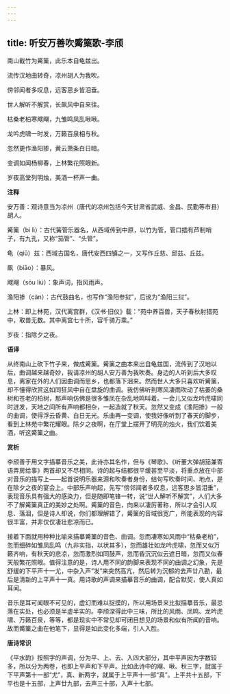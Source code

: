 ```yaml
---
---
---
```

title: 听安万善吹觱篥歌-李颀
---

南山截竹为觱篥，此乐本自龟兹出。

流传汉地曲转奇，凉州胡人为我吹。

傍邻闻者多叹息，远客思乡皆泪垂。

世人解听不解赏，长飙风中自来往。

枯桑老柏寒飕飗，九雏鸣凤乱啾啾。

龙吟虎啸一时发，万籁百泉相与秋。

忽然更作渔阳掺，黄云萧条白日暗。

变调如闻杨柳春，上林繁花照眼新。

岁夜高堂列明烛，美酒一杯声一曲。

**注释**

安万善：观诗意当为凉州（唐代的凉州包括今天甘肃省武威、金昌、民勤等市县）胡人。

觱篥（bì lì）：古代簧管乐器名，从西域传到中原，以竹为管，管口插有芦制哨子，有九孔，又称“笳管”、“头管”。

龟（qiū）兹：西域古国名，唐代安西四镇之一，又写作丘慈、邱兹、丘兹。

飙（biāo）：暴风。

飕飗（sōu liú）：象声词，指风雨声。

渔阳掺（càn）：古代鼓曲名，也写作“渔阳参挝”，后讹为“渔阳三挝”。

上林：即上林苑，汉代离宫群，《汉书·旧仪》载：“苑中养百兽，天子春秋射猎苑中，取兽无数。其中离宫七十所，容千骑万乘。”

岁夜：指除夕之夜。

**语译**

从终南山上砍下竹子来，做成觱篥。觱篥之曲本来出自龟兹国，流传到了汉地以后，曲调越来越奇妙，我请凉州的胡人安万善为我吹奏。身边的人听到后大多叹息，离家在外的人们因曲调而思乡，也都落下泪来。然而世人大多只喜欢听觱篥，却不懂得欣赏这如同狂风中自在盘旋的曲调。我仿佛听到寒风凄雨吹动了枯萎的桑树和苍老的柏树，那声响仿佛是很多雏凤在杂乱地鸣叫着。一会儿又似龙吟虎啸同时迸发，天地之间所有声响都相杂，一起造就了秋天。忽然又变成《渔阳掺》一般的曲调，使得浮云昏黄、白日无光。乐曲再一变调，使我好像听到了春天的脚步，看到上林苑中繁花耀眼。除夕之夜啊，在厅堂上摆开了明亮的烛火，我们饮着美酒，听这觱篥之曲。

**赏析**

李颀善于用文字描摹音乐之美，此诗亦其名作，但与《琴歌》、《听董大弹胡笳兼寄语弄房给事》两首却又不尽相同。诗的起与结都很平缓甚至平淡，将重点放在中部对音乐的描写上——起首说明乐器来源和吹奏者身份，结句写吹奏时间、地点，是在除夕之夜的宴会上。中部乐声响起，先写“傍邻闻者多叹息，远客思乡皆泪垂”，表现音乐具有强大的感染力，但是随即笔锋一转，说“世人解听不解赏”，人们大多不了解觱篥真正的美妙之处啊。觱篥的音色，向来以凄厉著称，所以才会引人叹息、落泪，但是诗人却说，你们都理解错了，觱篥的音域很宽广，所能表现的内容很丰富，并非仅仅凄壮悲凉而已。

接着下面就用种种比喻来描摹觱篥的音色、曲调。忽而凄寒如风雨中“枯桑老柏”，忽而细碎如雏凤乱鸣（九非实指，以状其多），忽而雄壮如龙吟虎啸，忽而又似万籁齐响，有秋天的悲凉，忽而激烈如同鼓声，忽而昏沉沉似云遮日暗，忽而又似春天般繁花照眼。值得注意的是，诗人用不同的韵脚来表现不同的曲调之幻象，先是舒缓的下平声十一尤，中杂入声“发”来突然高亢，然后转为沉郁的去声廿八勘，最后是清新的上平声十一真。用诗歌的声调来描摹音乐的曲调，配合默契，使人真如耳闻。

音乐是耳可闻眼不可见的，虚幻而难以捉摸的，所以用场景来比拟描摹音乐，最忌落在实处，也必须是半虚半实的。李颀深得此中三味，所比的风雨、凤鸣、龙吟虎啸、万籁百泉，等等，都是现实中不常见却可闭目想见的场景和似有所闻的音响。故而觱篥之曲在他笔下，显得是如此变化多端，引人入胜。

**唐诗常识**

《平水韵》按照字的声调，分为平、上、去、入四大部分，其中平声因为字数较多，所以分为两卷，也即上平声和下平声。比如此诗中的飗、啾、秋三字，就属于下平声第十一部“尤”，真、新两字，就属于上平声十一部“真”。上平共十五部，下平也是十五部，上声廿九部，去声三十部，入声十七部。